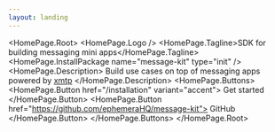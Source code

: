 ```yaml
---
layout: landing
---
```



<HomePage.Root>
  <HomePage.Logo />
  <HomePage.Tagline>SDK for building messaging mini apps</HomePage.Tagline>
  <HomePage.InstallPackage name="message-kit" type="init" />
  <HomePage.Description>
    Build use cases on top of messaging apps powered by [xmtp](https://xmtp.org)
  </HomePage.Description>
  <HomePage.Buttons>
    <HomePage.Button href="/installation" variant="accent">
      Get started
    </HomePage.Button>
    <HomePage.Button href="https://github.com/ephemeraHQ/message-kit">
      GitHub
    </HomePage.Button>
  </HomePage.Buttons>
</HomePage.Root>
